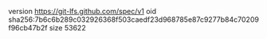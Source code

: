 version https://git-lfs.github.com/spec/v1
oid sha256:7b6c6b289c032926368f503caedf23d968785e87c9277b84c70209f96cb47b2f
size 53622
